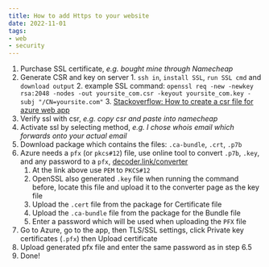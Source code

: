 ```yaml
---
title: How to add Https to your website
date: 2022-11-01
tags:
- web
- security
---
```


1. Purchase SSL certificate, *e.g. bought mine through Namecheap*
2. Generate CSR and key on server 
		1. `ssh in`, `install SSL`, `run SSL cmd` and `download output`
    2. example SSL command: `openssl req -new -newkey rsa:2048 -nodes -out yoursite_com.csr -keyout yoursite_com.key -subj "/CN=yoursite.com"`
    3. [Stackoverflow: How to create a csr file for azure web app](https://stackoverflow.com/questions/35409127/how-to-create-a-csr-file-for-azure-web-app)
3. Verify ssl with csr, *e.g. copy csr and paste into namecheap*
4. Activate ssl by selecting method, *e.g. I chose whois email which forwards onto your actual email*
5. Download package which contains the files: `.ca-bundle`, `.crt`, `.p7b`
6. Azure needs a `pfx` (or `pkcs#12`) file, use online tool to convert `.p7b`, `.key`, and any password to a `pfx`, [decoder.link/converter](https://decoder.link/converter)
    1. At the link above use `PEM` to `PKCS#12`
    2. OpenSSL also generated `.key` file when running the command before, locate this file and upload it to the converter page as the key file
    3. Upload the `.cert` file from the package for Certificate file
    4. Upload the `.ca-bundle` file from the package for the Bundle file
    5. Enter a password which will be used when uploading the `PFX` file
7. Go to Azure, go to the app, then TLS/SSL settings, click Private key certificates (`.pfx`) then Upload certificate
8. Upload generated pfx file and enter the same password as in step 6.5
9. Done!

